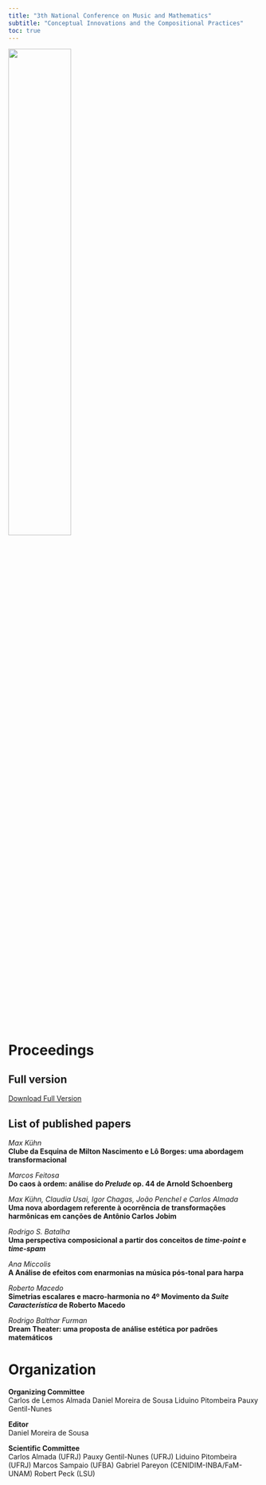 ```yaml
---
title: "3th National Conference on Music and Mathematics"
subtitle: "Conceptual Innovations and the Compositional Practices"
toc: true
---
```


![](2018-banner.png){width=50% fig-align="center"}

# Proceedings
## Full version
[Download Full Version](Anais-2018.pdf)

## List of published papers
<em>Max Kühn</em><br>
<strong>Clube da Esquina de Milton Nascimento e Lô Borges: uma abordagem transformacional</strong>

<em>Marcos Feitosa </em><br>
<strong>Do caos à ordem: análise do <em>Prelude</em> op. 44 de Arnold Schoenberg</strong>

<em>Max Kühn, Claudia Usai, Igor Chagas, João Penchel e Carlos Almada </em><br>
<strong>Uma nova abordagem referente à ocorrência de transformações harmônicas em canções de Antônio Carlos Jobim</strong>

<em>Rodrigo S. Batalha </em><br>
<strong>U</strong><strong>ma perspectiva composicional a partir dos conceitos de <em>time-point</em> e <em>time-spam</em></strong>

<em>Ana Miccolis </em><br>
<strong>A Análise de efeitos com enarmonias na música pós-tonal para harpa</strong>

<em>Roberto Macedo </em><br>
<strong>Simetrias escalares e macro-harmonia no 4º Movimento da <em>Suíte Característica</em> de Roberto Macedo</strong>

<em>Rodrigo Balthar Furman</em><br>
<strong>Dream Theater: uma proposta de análise estética por padrões matemáticos</strong>

# Organization
<strong>Organizing Committee</strong><br>
Carlos de Lemos Almada
Daniel Moreira de Sousa
Liduino Pitombeira
Pauxy Gentil-Nunes

<strong>Editor</strong><br>
Daniel Moreira de Sousa

<strong>Scientific Committee</strong><br>
Carlos Almada (UFRJ)
Pauxy Gentil-Nunes (UFRJ)
Liduino Pitombeira (UFRJ)
Marcos Sampaio (UFBA)
Gabriel Pareyon (CENIDIM-INBA/FaM-UNAM)
Robert Peck (LSU)